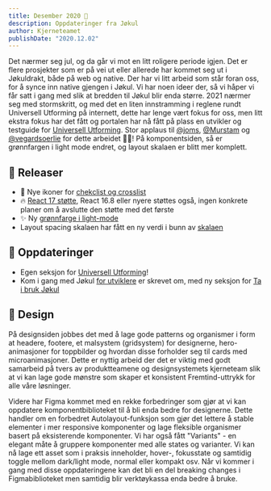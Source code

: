 ```yaml
---
title: Desember 2020 🤶
description: Oppdateringer fra Jøkul
author: Kjerneteamet
publishDate: "2020.12.02"
---
```


Det nærmer seg jul, og da går vi mot en litt roligere periode igjen. Det er flere prosjekter som er på vei ut eller allerede har kommet seg ut i Jøkuldrakt, både på web og native. Der har vi litt arbeid som står foran oss, for å synce inn native gjengen i Jøkul. Vi har noen ideer der, så vi håper vi får satt i gang med slik at bredden til Jøkul blir enda større. 2021 nærmer seg med stormskritt, og med det en liten innstramming i reglene rundt Universell Utforming på internett, dette har lenge vært fokus for oss, men litt ekstra fokus har det fått og portalen har nå fått på plass en utvikler og testguide for [Universell Utforming](/universell-utforming). Stor applaus til [@joms](https://github.com/joms), [@Murstam](https://github.com/murstam) og [@vegardsoerlie](https://github.com/vegardsoerlie) for dette arbeidet 👏👏! På komponentsiden, så er grønnfargen i light mode endret, og layout skalaen er blitt mer komplett.

## 🌱 Releaser

-   💅 Nye ikoner for [chekclist og crosslist](https://github.com/fremtind/jokul/pull/1649)
-   🔥 [React 17 støtte](https://github.com/fremtind/jokul/pull/1628), React 16.8 eller nyere støttes også, ingen konkrete planer om å avslutte den støtte med det første
-   ✨ Ny [grønnfarge i light-mode](https://github.com/fremtind/jokul/pull/1614)
-   Layout spacing skalaen har fått en ny verdi i bunn av [skalaen](https://github.com/fremtind/jokul/pull/1615)

## 📰 Oppdateringer

-   Egen seksjon for [Universell Utforming](/universell-utforming)!
-   Kom i gang med Jøkul [for utviklere](/endre/utvikling) er skrevet om, med ny seksjon for [Ta i bruk Jøkul](/kom-i-gang/bygg)

## 🎈 Design

På designsiden jobbes det med å lage gode patterns og organismer i form at headere, footere, et malsystem (gridsystem) for designerne, hero-animasjoner for toppbilder og hvordan disse forholder seg til cards med microanimasjoner. Dette er nyttig arbeid der det er viktig med godt samarbeid på tvers av produktteamene og designsystemets kjerneteam slik at vi kan lage gode mønstre som skaper et konsistent Fremtind-uttrykk for alle våre løsninger.

Videre har Figma kommet med en rekke forbedringer som gjør at vi kan oppdatere komponentbiblioteket til å bli enda bedre for designerne. Dette handler om en forbedret Autolayout-funksjon som gjør det lettere å stable elementer i mer responsive komponenter og lage fleksible organismer basert på eksisterende komponenter.
Vi har også fått "Variants" - en elegant måte å gruppere komponenter med alle states og varianter. Vi kan nå lage ett asset som i praksis inneholder, hover-, fokusstate og samtidig toggle mellom dark/light mode, normal eller kompakt osv. Når vi kommer i gang med disse oppdateringene kan det bli en del breaking changes i Figmabiblioteket men samtidig blir verktøykassa enda bedre å bruke.
